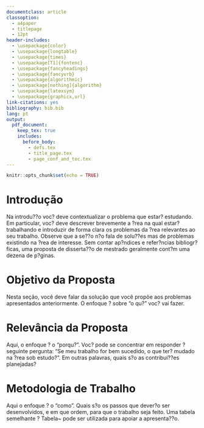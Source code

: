 ```yaml
---
documentclass: article
classoption:
  - a4paper
  - titlepage
  - 12pt
header-includes:
  - \usepackage{color}
  - \usepackage{longtable}
  - \usepackage{times}
  - \usepackage[T1]{fontenc}
  - \usepackage{fancyheadings}
  - \usepackage{fancyvrb}
  - \usepackage{algorithmic}
  - \usepackage[nothing]{algorithm}
  - \usepackage{latexsym}
  - \usepackage{graphicx,url}
link-citations: yes
bibliography: bib.bib
lang: pt
output:
  pdf_document:
    keep_tex: true
    includes:
      before_body: 
        - defs.tex
        - title_page.tex
        - page_conf_and_toc.tex
---
```


```r
knitr::opts_chunk$set(echo = TRUE)
```

# Introdução {#sec:introdu}

Na introdu??o voc? deve contextualizar o problema que estar? estudando. Em particular, voc? deve descrever brevemente a ?rea na qual estar? trabalhando e introduzir de forma clara os problemas da ?rea relevantes ao seu trabalho. Observe que a se??o n?o fala de solu??es mas de problemas existindo na ?rea de interesse.
Sem contar ap?ndices e refer?ncias bibliogr?ficas, uma proposta de disserta??o de mestrado geralmente cont?m uma dezena de p?ginas.

# Objetivo da Proposta {#sec:objetivo}

Nesta seção, você deve falar da solução que você propõe aos problemas apresentados anteriormente. O enfoque ? sobre "o qu?" voc? vai fazer.

# Relevância da Proposta {#sec:relev}

Aqui, o enfoque ? o "porqu?". Voc? pode se concentrar em responder ? seguinte pergunta: "Se meu trabalho for bem sucedido, o que ter? mudado na ?rea sob estudo?". Em outras palavras, quais s?o as contribui??es planejadas?

# Metodologia de Trabalho {#sec:metodologia}

Aqui o enfoque ? o "como".  Quais s?o os passos que dever?o ser desenvolvidos, e em que ordem, para que o trabalho seja feito. Uma tabela semelhante ? Tabela~\ref{tab:atividades} pode ser utilizada para apoiar a apresenta??o.

